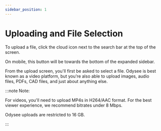 ---
sidebar_position: 1
---

# Uploading and File Selection

To upload a file, click the cloud icon next to the search bar at the top of the screen.

On mobile, this button will be towards the bottom of the expanded sidebar.

From the upload screen, you'll first be asked to select a file. Odysee is best known as a video platform, but you're also able to upload images, audio files, PDFs, CAD files, and just about anything else.

:::note Note:

For videos, you'll need to upload MP4s in H264/AAC format. For the best viewer experience, we recommend bitrates under 8 Mbps.

Odysee uploads are restricted to 16 GB.

:::
